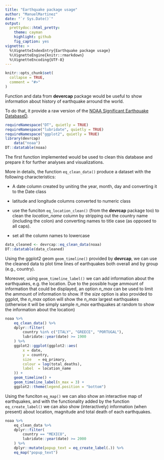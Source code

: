 ```yaml
---
title: "Earthquake package usage"
author: "ManuelMartinez"
date: "`r Sys.Date()`"
output: 
  prettydoc::html_pretty:
    theme: cayman
    highlight: github
    fig_caption: yes
vignette: >
  %\VignetteIndexEntry{Earthquake package usage}
  %\VignetteEngine{knitr::rmarkdown}
  %\VignetteEncoding{UTF-8}
---
```


```r
knitr::opts_chunk$set(
  collapse = TRUE,
  comment = "#>"
)
```

Function and data from **devercap** package would be useful to show
information about history of earthquake arround the world.

To do that, it provide a raw version of the
[NOAA Significant Earthquake DatabaseD](https://www.ngdc.noaa.gov/nndc/struts/form?t=101650&s=1&d=1).

```r
requireNamespace("DT", quietly = TRUE)
requireNamespace("lubridate", quietly = TRUE)
requireNamespace("ggplot2", quietly = TRUE)
library(devrcap)
    data("noaa")
DT::datatable(noaa)
```

The first function implemented would be used to clean this database and
prepare it for further analyses and visualizations.

More in details, the function `eq_clean_data()` produce a dataset with
the following characteristics:

 - A date column created by uniting the year, month, day and converting
   it to the Date class

 - latitude and longitude columns converted to numeric class

 - use the funciton `eq_location_clean()` (from the **devrcap** package
   too) to clean the _location_name_ column by stripping out the country
   name (including the colon) and converting names to title case (as
   opposed to all caps).

 - set all the column names to lowercase

```r
data_cleaned <- devrcap::eq_clean_data(noaa) 
DT::datatable(data_cleaned)
```

Using the ggplot2 geom `geom_timeline()` provided by **devrcap**,
we can use the cleaned data to plot time lines of earthquakes
both overall and by group (e.g., country).

Moreover, using `geom_timeline_label()` we can add information about the
earthquakes, e.g. the location. Due to the possible huge ammount of 
information that could be displayed, an option _n_max_ can be used to
limit the ammount of information to show. If the _size_ option is also
provided to ggplot, the _n_max_ option will show the _n_max_ largest
earthquakes (otherwise it will be simply sample _n_max_ earthquakes at
random to show the information about the location)


```r
noaa %>%
    eq_clean_data() %>%
    dplyr::filter(
        country %in% c("ITALY", "GREECE", "PORTUGAL"),
        lubridate::year(date) >= 1900
    ) %>%
    ggplot2::ggplot(ggplot2::aes(
        x = date,
        y = country,
        size   = eq_primary,
        colour = log(total_deaths),
        label  = location_name
    )) +
    geom_timeline() +
    geom_timeline_label(n_max = 3) +
    ggplot2::theme(legend.position = "bottom")
```

Using the funciton `eq_map()` we can also show an interactive map of earthquakes, and with the functionality added by the function `eq_create_label()` we can also show (interactively) information (when
present) about location, magnitude and total death of each earthquakes.

```r
noaa %>%
    eq_clean_data %>%
    dplyr::filter(
        country == "MEXICO",
        lubridate::year(date) >= 2000
    ) %>%
    dplyr::mutate(popup_text = eq_create_label(.)) %>%
    eq_map("popup_text")
```

